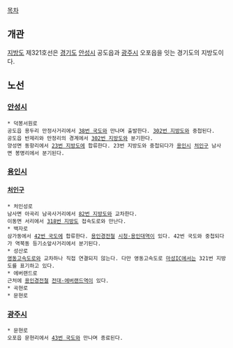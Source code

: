 [[목차]]
== 개관 ==
[[지방도]] 제321호선은 [[경기도]] [[안성시]] 공도읍과 [[광주시]] 오포읍을 잇는 경기도의 지방도이다.

== 노선 ==
=== [[안성시]] ===
 * 덕봉서원로
 공도읍 용두리 만정사거리에서 [[38번 국도]]와 만나며 출발한다. [[302번 지방도]]와 중첩된다.
 공도읍 반제리와 만정리의 경계에서 [[302번 지방도]]와 분기한다.
 양성면 동항리에서 [[23번 지방도]]에 합류한다. 23번 지방도와 중첩되다가 [[용인시]] [[처인구]] 남사면 봉명리에서 분기된다.
=== [[용인시]] ===
==== [[처인구]] ====
 * 처인성로
 남사면 아곡리 남곡사거리에서 [[82번 지방도]]와 교차한다.
 이동면 서리에서 [[318번 지방도]] 접속도로와 만난다.
 * 백자로
 삼가동에서 [[42번 국도]]에 합류한다. [[용인경전철]] [[시청·용인대역]]이 있다. 42번 국도와 중첩되다가 역북동 등기소앞사거리에서 분기된다.
 * 성산로
 [[영동고속도로]]와 교차하나 직접 연결되지 않는다. 다만 영동고속도로 [[마성IC]]에서는 321번 지방도를 표기하고 있다.
 * 에버랜드로
 근처에 [[용인경전철]] [[전대·에버랜드역]]이 있다.
 * 곡현로
 * 문현로
=== [[광주시]] ===
 * 문현로
 오포읍 문현리에서 [[43번 국도]]와 만나며 종료된다.
 

